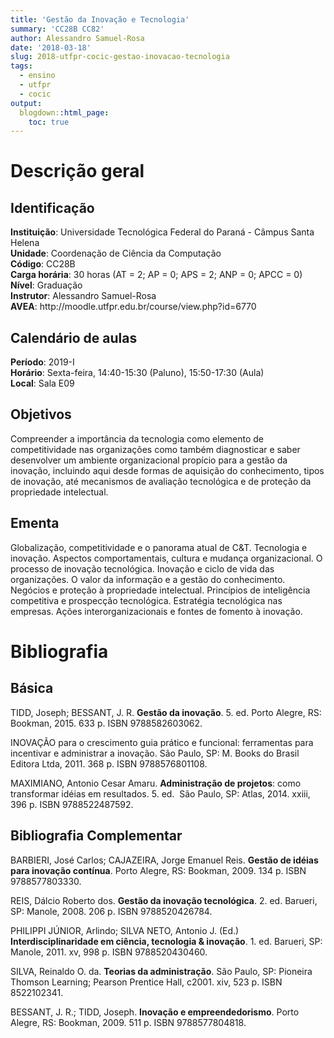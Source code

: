 ```yaml
---
title: 'Gestão da Inovação e Tecnologia'
summary: 'CC28B CC82'
author: Alessandro Samuel-Rosa
date: '2018-03-18'
slug: 2018-utfpr-cocic-gestao-inovacao-tecnologia
tags:
  - ensino
  - utfpr
  - cocic
output:
  blogdown::html_page:
    toc: true
---
```


# Descrição geral

## Identificação

**Instituição**: Universidade Tecnológica Federal do Paraná - Câmpus Santa Helena<br>
**Unidade**: Coordenação de Ciência da Computação<br>
**Código**: CC28B<br>
**Carga horária**: 30 horas (AT = 2; AP = 0; APS = 2; ANP = 0; APCC = 0)<br>
**Nível**: Graduação<br>
**Instrutor**: Alessandro Samuel-Rosa<br>
**AVEA**: http://moodle.utfpr.edu.br/course/view.php?id=6770

## Calendário de aulas

**Período**: 2019-I<br>
**Horário**: Sexta-feira, 14:40-15:30 (Paluno), 15:50-17:30 (Aula)<br>
**Local**: Sala E09

## Objetivos

Compreender a importância da tecnologia como elemento de competitividade nas organizações como também 
diagnosticar e saber desenvolver um ambiente organizacional propício para a gestão da inovação, incluindo aqui 
desde formas de aquisição do conhecimento, tipos de inovação, até mecanismos de avaliação tecnológica e de 
proteção da propriedade intelectual.

## Ementa

Globalização, competitividade e o panorama atual de C&T. Tecnologia e inovação. Aspectos comportamentais, 
cultura e mudança organizacional. O processo de inovação tecnológica. Inovação e ciclo de vida das 
organizações. O valor da informação e a gestão do conhecimento. Negócios e proteção à propriedade intelectual.
Princípios de inteligência competitiva e prospecção tecnológica. Estratégia tecnológica nas empresas. Ações 
interorganizacionais e fontes de fomento à inovação.

# Bibliografia 

## Básica

TIDD, Joseph; BESSANT, J. R. **Gestão da inovação**. 5. ed. Porto Alegre, RS: Bookman, 2015. 633 p. ISBN
9788582603062.

INOVAÇÃO para o crescimento guia prático e funcional: ferramentas para incentivar e administrar a inovação. 
São Paulo, SP: M. Books do Brasil Editora Ltda, 2011. 368 p. ISBN 9788576801108.

MAXIMIANO, Antonio Cesar Amaru. **Administração de projetos**: como transformar idéias em resultados. 5. ed. 
São Paulo, SP: Atlas, 2014. xxiii, 396 p. ISBN 9788522487592.

## Bibliografia Complementar

BARBIERI, José Carlos; CAJAZEIRA, Jorge Emanuel Reis. **Gestão de idéias para inovação contínua**. Porto 
Alegre, RS: Bookman, 2009. 134 p. ISBN 9788577803330.

REIS, Dálcio Roberto dos. **Gestão da inovação tecnológica**. 2. ed. Barueri, SP: Manole, 2008. 206 p. ISBN
9788520426784.

PHILIPPI JÚNIOR, Arlindo; SILVA NETO, Antonio J. (Ed.) **Interdisciplinaridade em ciência, tecnologia & inovação**.
1. ed. Barueri, SP: Manole, 2011. xv, 998 p. ISBN 9788520430460.

SILVA, Reinaldo O. da. **Teorias da administração**. São Paulo, SP: Pioneira Thomson Learning; Pearson Prentice
Hall, c2001. xiv, 523 p. ISBN 8522102341.

BESSANT, J. R.; TIDD, Joseph. **Inovação e empreendedorismo**. Porto Alegre, RS: Bookman, 2009. 511 p. ISBN
9788577804818.
